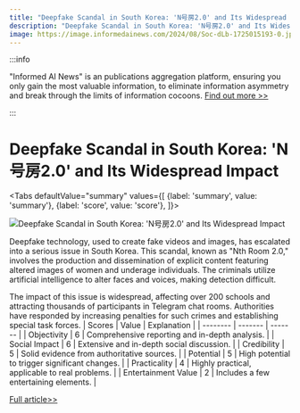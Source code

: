 ```yaml
---
title: "Deepfake Scandal in South Korea: 'N号房2.0' and Its Widespread Impact"
description: "Deepfake Scandal in South Korea: 'N号房2.0' and Its Widespread Impact"
image: https://image.informedainews.com/2024/08/Soc-dLb-1725015193-0.jpg
---
```



:::info

"Informed AI News" is an publications aggregation platform, ensuring you only gain the most valuable information, to eliminate information asymmetry and break through the limits of information cocoons.  [Find out more >>](/)

:::

# Deepfake Scandal in South Korea: 'N号房2.0' and Its Widespread Impact


<Tabs
	defaultValue="summary"
	values={[
	{label: 'summary', value: 'summary'},
	{label: 'score', value: 'score'},
]}>
<TabItem value="summary">


<img
  src="https://image.informedainews.com/2024/08/Soc-hj0-1725015193-4.jpg"
  alt="Deepfake Scandal in South Korea: 'N号房2.0' and Its Widespread Impact"
/>



Deepfake technology, used to create fake videos and images, has escalated into a serious issue in South Korea. This scandal, known as "Nth Room 2.0," involves the production and dissemination of explicit content featuring altered images of women and underage individuals. The criminals utilize artificial intelligence to alter faces and voices, making detection difficult.

The impact of this issue is widespread, affecting over 200 schools and attracting thousands of participants in Telegram chat rooms. Authorities have responded by increasing penalties for such crimes and establishing special task forces.
</TabItem>
<TabItem value="score">
	| Scores     | Value   | Explanation |
	| -------- | ------- | ------- |
	| Objectivity  | 6    | Comprehensive reporting and in-depth analysis.    |
	| Social Impact | 6     | Extensive and in-depth social discussion.    |
	| Credibility    | 5    | Solid evidence from authoritative sources.    |
	| Potential    | 5    | High potential to trigger significant changes.    |
	| Practicality    | 4    | Highly practical, applicable to real problems.    |
	| Entertainment Value    | 2    | Includes a few entertaining elements.    |
</TabItem>
</Tabs>

[Full article>>](https://www.cnbeta.com.tw/articles/tech/1444013.htm)
